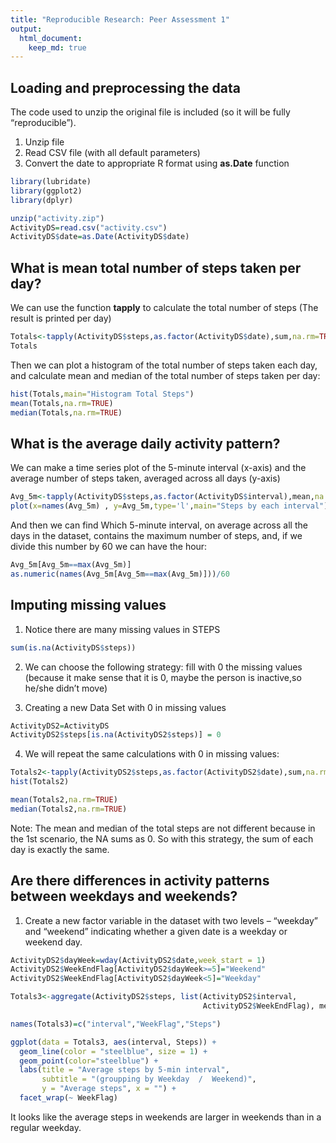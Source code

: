 ```yaml
---
title: "Reproducible Research: Peer Assessment 1"
output: 
  html_document:
    keep_md: true
---
```



## Loading and preprocessing the data


The code used to unzip the original file is included (so it will be fully "reproducible").

1. Unzip file
2. Read CSV file (with all default parameters)
3. Convert the date to appropriate R format using **as.Date** function

```r
library(lubridate)
library(ggplot2)
library(dplyr)

unzip("activity.zip")
ActivityDS=read.csv("activity.csv")
ActivityDS$date=as.Date(ActivityDS$date)
```

## What is mean total number of steps taken per day?

We can use the function **tapply** to calculate the total number of steps (The result is printed per day)

```r
Totals<-tapply(ActivityDS$steps,as.factor(ActivityDS$date),sum,na.rm=TRUE)
Totals
```

Then we can plot a histogram of the total number of steps taken each day, and calculate mean and median of the total number of steps taken per day:

```r
hist(Totals,main="Histogram Total Steps")
mean(Totals,na.rm=TRUE)
median(Totals,na.rm=TRUE)
```

## What is the average daily activity pattern?

We can make a time series plot of the 5-minute interval (x-axis) and the average number of steps taken, averaged across all days (y-axis)

```r
Avg_5m<-tapply(ActivityDS$steps,as.factor(ActivityDS$interval),mean,na.rm=TRUE)
plot(x=names(Avg_5m) , y=Avg_5m,type='l',main="Steps by each interval")
```

And then we can find Which 5-minute interval, on average across all the days in the dataset, contains the maximum number of steps, and, if we divide this number by 60 we can have the hour:


```r
Avg_5m[Avg_5m==max(Avg_5m)]
as.numeric(names(Avg_5m[Avg_5m==max(Avg_5m)]))/60
```

## Imputing missing values

1. Notice there are many missing values in STEPS 

```r
sum(is.na(ActivityDS$steps))
```

2. We can choose the following strategy: fill with 0 the missing values (because it make sense that it is 0, maybe the person is inactive,so he/she didn't move)

3. Creating  a new Data Set with 0 in missing values

```r
ActivityDS2=ActivityDS
ActivityDS2$steps[is.na(ActivityDS2$steps)] = 0
```

4. We will repeat the same calculations with 0 in missing values:

```r
Totals2<-tapply(ActivityDS2$steps,as.factor(ActivityDS2$date),sum,na.rm=FALSE)
hist(Totals2)

mean(Totals2,na.rm=TRUE)
median(Totals2,na.rm=TRUE)
```

Note: The mean and median of the total steps are not different because in the 1st scenario, the NA sums as 0. So with this strategy, the sum of each day is exactly the same.

## Are there differences in activity patterns between weekdays and weekends?

1. Create a new factor variable in the dataset with two levels – “weekday” and “weekend” indicating whether a given date is a weekday or weekend day.

```r
ActivityDS2$dayWeek=wday(ActivityDS2$date,week_start = 1)
ActivityDS2$WeekEndFlag[ActivityDS2$dayWeek>=5]="Weekend"
ActivityDS2$WeekEndFlag[ActivityDS2$dayWeek<5]="Weekday"

Totals3<-aggregate(ActivityDS2$steps, list(ActivityDS2$interval,
                                           ActivityDS2$WeekEndFlag), mean)

names(Totals3)=c("interval","WeekFlag","Steps")

ggplot(data = Totals3, aes(interval, Steps)) +
  geom_line(color = "steelblue", size = 1) +
  geom_point(color="steelblue") + 
  labs(title = "Average steps by 5-min interval",
       subtitle = "(groupping by Weekday  /  Weekend)",
       y = "Average steps", x = "") + 
  facet_wrap(~ WeekFlag)

```

It looks like the average steps in weekends are larger in weekends than in a regular weekday.







